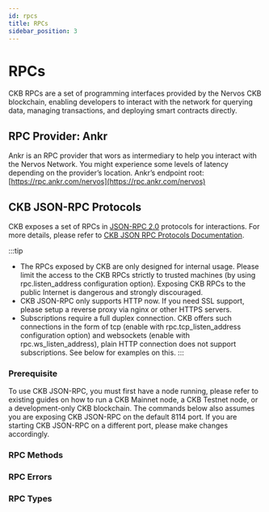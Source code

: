```yaml
---
id: rpcs
title: RPCs
sidebar_position: 3
---
```


# RPCs
CKB RPCs are a set of programming interfaces provided by the Nervos CKB blockchain, enabling developers to interact with the network for querying data, managing transactions, and deploying smart contracts directly.

## RPC Provider: Ankr
Ankr is an RPC provider that wors as intermediary to help you interact with the Nervos Network. You might experience some levels of latency depending on the provider’s location.
Ankr’s endpoint root: [https://rpc.ankr.com/nervos](https://rpc.ankr.com/nervos)

## CKB JSON-RPC Protocols
CKB exposes a set of RPCs in [JSON-RPC 2.0](https://www.jsonrpc.org/specification) protocols for interactions. For more details, please refer to [CKB JSON RPC Protocols Documentation](https://github.com/nervosnetwork/ckb/blob/master/rpc/README.md).

:::tip
- The RPCs exposed by CKB are only designed for internal usage. Please limit the access to the CKB RPCs strictly to trusted machines (by using rpc.listen_address configuration option). Exposing CKB RPCs to the public Internet is dangerous and strongly discouraged.
- CKB JSON-RPC only supports HTTP now. If you need SSL support, please setup a reverse proxy via nginx or other HTTPS servers.
- Subscriptions require a full duplex connection. CKB offers such connections in the form of tcp (enable with rpc.tcp_listen_address configuration option) and websockets (enable with rpc.ws_listen_address), plain HTTP connection does not support subscriptions. See below for examples on this.
:::

### Prerequisite
To use CKB JSON-RPC, you must first have a node running, please refer to existing guides on how to run a CKB Mainnet node, a CKB Testnet node, or a development-only CKB blockchain. The commands below also assumes you are exposing CKB JSON-RPC on the default 8114 port. If you are starting CKB JSON-RPC on a different port, please make changes accordingly.

### RPC Methods

### RPC Errors

### RPC Types
